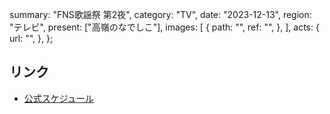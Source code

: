   summary: "FNS歌謡祭 第2夜",
  category: "TV",
  date: "2023-12-13",
  region: "テレビ",
  present: ["高嶺のなでしこ"],
  images: [
    {
      path: "",
      ref: "",
    },
  ],
  acts: {
    url: "",
  },
};

## リンク

- [公式スケジュール](https://takanenonadeshiko.jp/?p=1583)
